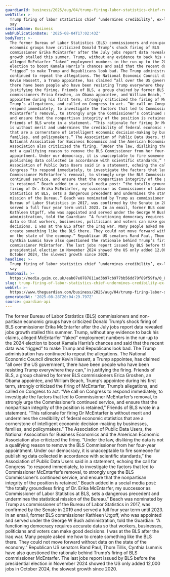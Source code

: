 ```yaml
---
guardianId: business/2025/aug/04/trump-firing-labor-statistics-chief-reactions
webTitle: >-
  Trump firing of labor statistics chief ‘undermines credibility’, ex-leaders
  say
sectionName: Business
webPublicationDate: '2025-08-04T17:02:43Z'
bodyText: >-
  The former Bureau of Labor Statistics (BLS) commissioners and non-partisan
  economic groups have criticized Donald Trump’s shock firing of BLS
  commissioner Erika McEntarfer after the July jobs report data revealed jobs
  growth stalled this summer. Trump, without any evidence to back his claims,
  alleged McEntarfer “faked” employment numbers in the run-up to the 2024
  election to boost Kamala Harris’s chances and said that the recent data was
  “rigged” to make Trump and Republicans look bad. The Trump administration has
  continued to repeat the allegations. The National Economic Council director
  Kevin Hassett, a Trump appointee, has claimed “all over the US government,
  there have been people who have been resisting Trump everywhere they can,” in
  justifying the firing. Friends of BLS, a group chaired by former BLS
  commissioners Erica Groshen, an Obama appointee, and William Beach, Trump’s
  appointee during his first term, strongly criticized the firing of McEntarfer,
  Trump’s allegations, and called on Congress to act. “We call on Congress to
  respond immediately, to investigate the factors that led to Commissioner
  McEntarfer’s removal, to strongly urge the Commissioner’s continued service,
  and ensure that the nonpartisan integrity of the position is retained,”
  Friends of BLS wrote in a statement. “This rationale for firing Dr McEntarfer
  is without merit and undermines the credibility of federal economic statistics
  that are a cornerstone of intelligent economic decision-making by businesses,
  families, and policymakers.” The Association of Public Data Users, the
  National Association for Business Economics and the American Economic
  Association also criticized the firing. “Under the law, disliking the data is
  not a qualifying reason to remove the BLS Commissioner from her four-year
  appointment. Under our democracy, it is unacceptable to fire someone for
  publishing data collected in accordance with scientific standards,” the
  Association of Public Data Users said in a statement, echoing the call for
  Congress “to respond immediately, to investigate the factors that led to
  Commissioner McEntarfer’s removal, to strongly urge the BLS Commissioner’s
  continued service, and ensure that the nonpartisan integrity of the position
  is retained.” Beach added in a social media post: “the totally groundless
  firing of Dr. Erika McEntarfer, my successor as Commissioner of Labor
  Statistics at BLS, sets a dangerous precedent and undermines the statistical
  mission of the Bureau.” Beach was nominated by Trump as commissioner of the
  Bureau of Labor Statistics in 2017, was confirmed by the Senate in 2019 and
  served a full four year term until 2023. In an email, former BLS commissioner
  Kathleen Utgoff, who was appointed and served under the George W Bush
  administration, told the Guardian: “A functioning democracy requires accurate
  data so that workers, businesses, politicians and voters can make good
  decisions. I was at the BLS after the Iraq war. Many people asked me how to
  create something like the BLS there. They could not move forward without data
  on the state of the economy.” Republican US senators Rand Paul, Thom Tillis,
  Cynthia Lummis have also questioned the rationale behind Trump’s firing of BLS
  commissioner McEntarfer. The last jobs report issued by BLS before the
  presidential election in November 2024 showed the US only added 12,000 jobs in
  October 2024, the slowest growth since 2020.
headline: >-
  Trump firing of labor statistics chief ‘undermines credibility’, ex-leaders
  say
thumbnail: >-
  https://media.guim.co.uk/eab07e0787811ad3b97cb977bb56dd79f89f59fa/0_89_1192_954/500.jpg
slug: trump-firing-of-labor-statistics-chief-undermines-credibility-ex-leaders-say
webUrl: >-
  https://www.theguardian.com/business/2025/aug/04/trump-firing-labor-statistics-chief-reactions
generatedAt: '2025-08-28T20:04:29.797Z'
source: guardian-api
---
```

The former Bureau of Labor Statistics (BLS) commissioners and non-partisan economic groups have criticized Donald Trump’s shock firing of BLS commissioner Erika McEntarfer after the July jobs report data revealed jobs growth stalled this summer. Trump, without any evidence to back his claims, alleged McEntarfer “faked” employment numbers in the run-up to the 2024 election to boost Kamala Harris’s chances and said that the recent data was “rigged” to make Trump and Republicans look bad. The Trump administration has continued to repeat the allegations. The National Economic Council director Kevin Hassett, a Trump appointee, has claimed “all over the US government, there have been people who have been resisting Trump everywhere they can,” in justifying the firing. Friends of BLS, a group chaired by former BLS commissioners Erica Groshen, an Obama appointee, and William Beach, Trump’s appointee during his first term, strongly criticized the firing of McEntarfer, Trump’s allegations, and called on Congress to act. “We call on Congress to respond immediately, to investigate the factors that led to Commissioner McEntarfer’s removal, to strongly urge the Commissioner’s continued service, and ensure that the nonpartisan integrity of the position is retained,” Friends of BLS wrote in a statement. “This rationale for firing Dr McEntarfer is without merit and undermines the credibility of federal economic statistics that are a cornerstone of intelligent economic decision-making by businesses, families, and policymakers.” The Association of Public Data Users, the National Association for Business Economics and the American Economic Association also criticized the firing. “Under the law, disliking the data is not a qualifying reason to remove the BLS Commissioner from her four-year appointment. Under our democracy, it is unacceptable to fire someone for publishing data collected in accordance with scientific standards,” the Association of Public Data Users said in a statement, echoing the call for Congress “to respond immediately, to investigate the factors that led to Commissioner McEntarfer’s removal, to strongly urge the BLS Commissioner’s continued service, and ensure that the nonpartisan integrity of the position is retained.” Beach added in a social media post: “the totally groundless firing of Dr. Erika McEntarfer, my successor as Commissioner of Labor Statistics at BLS, sets a dangerous precedent and undermines the statistical mission of the Bureau.” Beach was nominated by Trump as commissioner of the Bureau of Labor Statistics in 2017, was confirmed by the Senate in 2019 and served a full four year term until 2023. In an email, former BLS commissioner Kathleen Utgoff, who was appointed and served under the George W Bush administration, told the Guardian: “A functioning democracy requires accurate data so that workers, businesses, politicians and voters can make good decisions. I was at the BLS after the Iraq war. Many people asked me how to create something like the BLS there. They could not move forward without data on the state of the economy.” Republican US senators Rand Paul, Thom Tillis, Cynthia Lummis have also questioned the rationale behind Trump’s firing of BLS commissioner McEntarfer. The last jobs report issued by BLS before the presidential election in November 2024 showed the US only added 12,000 jobs in October 2024, the slowest growth since 2020.
